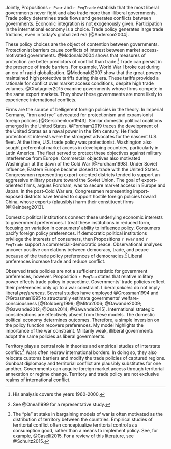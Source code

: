 Jointly, Propositions `r Pwar` and `r PeqTrade` establish that the most liberal governments never fight and also trade more than illiberal governments. Trade policy determines trade flows and generates conflicts between governments. Economic integration is not exogenously given. Participation in the international economy is a choice. Trade policy generates large trade frictions, even in today's globalized era [@Anderson2004].

These policy choices are the object of contention between governments. Protectionist barriers cause conflicts of interest between market access-motivated governments. @Mcdonald2004 shows that measures of protection are better predictors of conflict than trade.^[His analysis covers the years 1960-2000.] Trade can persist in the presence of trade barriers. For example, World War I broke out during an era of rapid globalization. @Mcdonald2007 show that the great powers maintained high protective tariffs during this era. These tariffs provided a rationale for conflict over market access conditions, despite high trade volumes. @Chatagnier2015 examine governments whose firms compete in the same export markets. They show these governments are more likely to experience international conflicts.

Firms are the source of belligerent foreign policies in the theory. In Imperial Germany, "iron and rye" advocated for protectionism and expansionist foreign policies [@Gerschenkron1943]. Similar domestic political coalitions emerged in the United States. @Fordham2019 traces the development of the United States as a naval power in the 19th century. He finds protectionist interests were the strongest advocates for the nascent U.S. fleet. At the time, U.S. trade policy was protectionist. Washington also sought preferential market access in developing countries, particularly in Latin America. The fleet served to protect these objectives against military interference from Europe. Commercial objectives also motivated Washington at the dawn of the Cold War [@Fordham1998]. Under Soviet influence, Eastern Europe became closed to trade with the United States. Congressmen representing export-oriented districts tended to support an aggressive military posture toward the Soviet Union. The goal of export-oriented firms, argues Fordham, was to secure market access in Europe and Japan. In the post-Cold War era, Congressmen representing import-exposed districts have tended to support hostile foreign policies toward China, whose exports (plausibly) harm their constituent firms [@Kleinberg2013]. 

Domestic political institutions connect these underlying economic interests to government preferences. I treat these institutions in reduced form, focusing on variation in consumers' ability to influence policy. Consumers pacify foreign policy preferences. If democratic political institutions privilege the interests of consumers, then Propositions `r Pwar` and `r PeqTrade` support a commercial-democratic peace. Observational analyses uncover positive correlations between democracy, trade, and peace because of the trade policy preferences of democracies.^[See @Oneal1999 for a representative study.] Liberal preferences increase trade and reduce conflict.

Observed trade policies are not a sufficient statistic for government preferences, however. Proposition `r PeqTau` states that relative military power effects trade policy in peacetime. Governments' trade policies reflect their preferences only up to a war constraint. Liberal *policies* do not imply liberal *preferences*. Several studies have employed @Grossman1994 and @Grossman1995 to structurally estimate governments' welfare-consciousness [@Goldberg1999; @Mitra2006; @Gawande2009; @Gawande2012; @Ossa2014; @Gawande2015]. International strategic considerations are effectively absent from these models. The domestic political economy determines outcomes. Therefore, a simple inversion on the policy function recovers preferences. My model highlights the importance of the war constraint. Militarily weak, illiberal governments adopt the same policies as liberal governments.

Territory plays a central role in theories and empirical studies of interstate conflict.^[The "pie" at stake in bargaining models of war is often motivated as the distribution of territory between the countries. Empirical studies of territorial conflict often conceptualize territorial control as a consumption good, rather than a means to implement policy. See, for example, @Caselli2015. For a review of this literature, see @Schultz2015.] Wars often redraw international borders. In doing so, they also relocate customs barriers and modify the trade policies of captured regions. Gunboat diplomacy and territorial conflict are plausibly substitutes for one another. Governments can acquire foreign market access through territorial annexation or regime change. Territory and trade policy are not exclusive realms of international conflict.